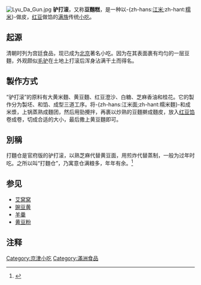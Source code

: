 [[File:Lyu_Da_Gun.jpg|thumb]]
'''驴打滚'''，又称'''豆麵糕'''，是一种以-{zh-hans:[[江米|江米]];zh-hant:[[糯米|糯米]]}-做皮，[[红豆|红豆]]做馅的[[满族|满族]]传统[[小吃|小吃]]。

== 起源 ==
清朝时列为宫廷食品，现已成为[[北京|北京]]著名小吃。因为在其表面裹有均匀的一层豆麵，外观颇似[[驴|毛驴]]在土地上打滚后浑身沾满干土而得名。

== 製作方式 ==
“驴打滚”的原料有大黄米麵、黄豆麵、红豆澄沙、白糖、芝麻香油和桂花。它的製作分为製坯、和馅、成型三道工序。将-{zh-hans:江米面;zh-hant:糯米麵}-和成米漿，上锅蒸熟成麵团，然后用勁攪拌，再裹以炒熟的豆麵擀成麵皮，放入[[红豆馅|红豆馅]]卷成卷，切成合适的大小，最后撒上黄豆麵即可。

==別稱==
打麵仓是官府版的驴打滚，以熟芝麻代替黄豆面，用煎炸代替蒸制，一般为过年时吃。之所以叫“打麵仓”，乃寓意仓满粮多，年年有余。<ref>{{Cite web | url = http://food.qianggen.com/2016/0609/54398_2.html | title = 打面仓 | access-date = 2018-05-03 | archive-url = https://web.archive.org/web/20180504090433/http://food.qianggen.com/2016/0609/54398_2.html | archive-date = 2018-05-04 | dead-url = yes }}</ref>

==参见==
*[[艾窝窝|艾窝窝]]
*[[豌豆黄|豌豆黄]]
*[[羊羹|羊羹]]
*[[黄豆粉|黄豆粉]]

==注释==
{{reflist}}

{{dessert-stub}}
{{老北京城}}
[[Category:京津小吃|Category:京津小吃]]
[[Category:滿洲食品|Category:滿洲食品]]